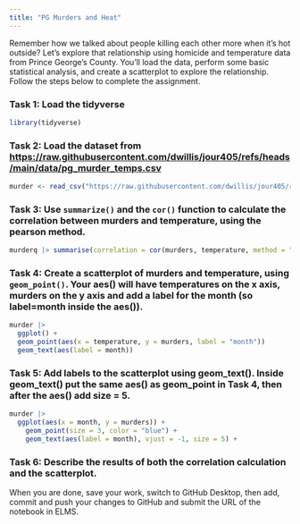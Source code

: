 ```yaml
---
title: "PG Murders and Heat"
---
```


Remember how we talked about people killing each other more when it's hot outside? Let's explore that relationship using homicide and temperature data from Prince George's County. You'll load the data, perform some basic statistical analysis, and create a scatterplot to explore the relationship. Follow the steps below to complete the assignment.

### Task 1: Load the tidyverse

```r
library(tidyverse)
```

### Task 2: Load the dataset from [https://raw.githubusercontent.com/dwillis/jour405/refs/heads/main/data/pg_murder_temps.csv](https://raw.githubusercontent.com/dwillis/jour405/refs/heads/main/data/pg_murder_temps.csv)

```r
murder <- read_csv("https://raw.githubusercontent.com/dwillis/jour405/refs/heads/main/data/pg_murder_temps.csv")
```

### Task 3: Use `summarize()` and the `cor()` function to calculate the correlation between murders and temperature, using the pearson method.

```r
murderq |> summarise(correlation = cor(murders, temperature, method = "pearson"))
```


### Task 4: Create a scatterplot of murders and temperature, using `geom_point()`. Your aes() will have temperatures on the x axis, murders on the y axis and add a label for the month (so label=month inside the aes()).

```r
murder |>
  ggplot() +
  geom_point(aes(x = temperature, y = murders, label = "month"))
  geom_text(aes(label = month))
```


### Task 5: Add labels to the scatterplot using geom_text(). Inside geom_text() put the same aes() as geom_point in Task 4, then after the aes() add size = 5.

```r

murder |>
  ggplot(aes(x = month, y = murders)) +
    geom_point(size = 3, color = "blue") +
    geom_text(aes(label = month), vjust = -1, size = 5) +
```

### Task 6: Describe the results of both the correlation calculation and the scatterplot.


When you are done, save your work, switch to GitHub Desktop, then add, commit and push your changes to GitHub and submit the URL of the notebook in ELMS.
